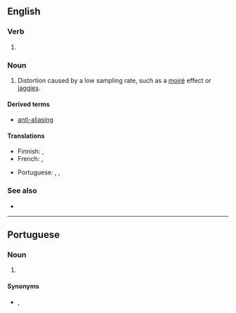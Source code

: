 ==English==

===Verb===
{{head|en|verb form}}

# {{present participle of|en|alias|nocat=1}}

===Noun===
{{en-noun}}

# {{lb|en|signal processing|graphics|sound recording}} Distortion caused by a low sampling rate, such as a [[moiré]] effect or [[jaggies]].

====Derived terms====
* [[anti-aliasing]]

====Translations====
{{trans-top|distortion caused by a low sampling rate}}
* Finnish: {{t|fi|laskostuminen}}, {{t|fi|vierastuminen}}
* French: {{t|fr|repliement de spectre|m}}, {{t+|fr|crénelage|m}}
{{trans-mid}}
* Portuguese: {{t+|pt|aliasing|m}}, {{t+|pt|serrilhado|m}}, {{t+|pt|serrilhamento|m}}
{{trans-bottom}}

===See also===
* {{pedia}}

----

==Portuguese==

===Noun===
{{pt-noun|m|-}}

# {{lb|pt|signal processing|graphics|sound recording}} {{l|en|aliasing}} {{gloss|distortion caused by a low sampling rate}}

====Synonyms====
* {{l|pt|serrilhado}}, {{l|pt|serrilhamento}}